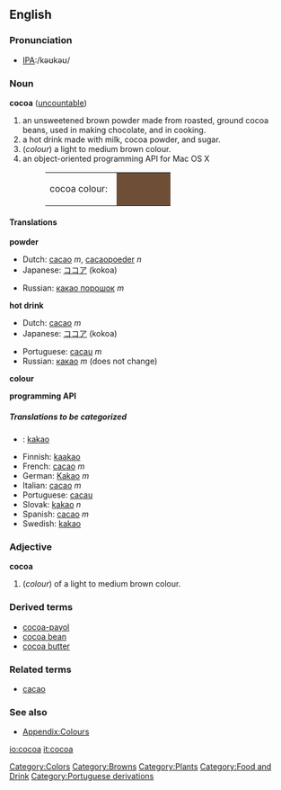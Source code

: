 {{wikipedia}}
==English==

===Pronunciation===
*[[w:International Phonetic Alphabet|IPA]]:/kəʊkəʊ/

===Noun===
'''cocoa''' ([[uncountable]])
#an unsweetened brown powder made from roasted, ground cocoa beans, used in making chocolate, and in cooking.
#a hot drink made with milk, cocoa powder, and sugar.
#(''colour'') a light to medium brown colour.
#an object-oriented programming API for Mac OS X
#:<table><tr><td>cocoa colour: &nbsp;</td><td bgcolor="#6F4E37" width="80">&nbsp; </td></tr></table>

====Translations====
'''powder'''
{{top}}
*Dutch: [[cacao]] ''m'', [[cacaopoeder]] ''n''
*Japanese: [[ココア]] (kokoa)
{{mid}}
*Russian: [[какао порошок]] ''m''
{{bottom}}

'''hot drink'''
{{top}}
*Dutch: [[cacao]] ''m''
*Japanese: [[ココア]] (kokoa)
{{mid}}
*Portuguese: [[cacau]] ''m''
*Russian: [[какао]] ''m'' (does not change)
{{bottom}}

'''colour'''
{{top}}
{{mid}}
{{bottom}}

'''programming API'''
{{top}}
{{mid}}
{{bottom}}

=====Translations to be categorized=====
{{checktrans}}
<!--Remove this section once all of the translations below have been moved into the tables above.-->
*{{da}}: [[kakao]]
*Finnish: [[kaakao]]
*French: [[cacao]] ''m''
*German: [[Kakao]] ''m''
*Italian: [[cacao]] ''m''
*Portuguese: [[cacau]]
*Slovak: [[kakao]] ''n''
*Spanish: [[cacao]] ''m''
*Swedish: [[kakao]]

===Adjective===
'''cocoa'''
#(''colour'') of a light to medium brown colour.

===Derived terms===
*[[cocoa-payol]]
*[[cocoa bean]]
*[[cocoa butter]]

===Related terms===
*[[cacao]]

===See also===
*[[Wiktionary_Appendix:Colours|Appendix:Colours]]

[[Category:Colors]]
[[Category:Browns]]
[[Category:Plants]]
[[Category:Food and Drink]]
[[Category:Portuguese derivations]]

[[io:cocoa]]
[[it:cocoa]]